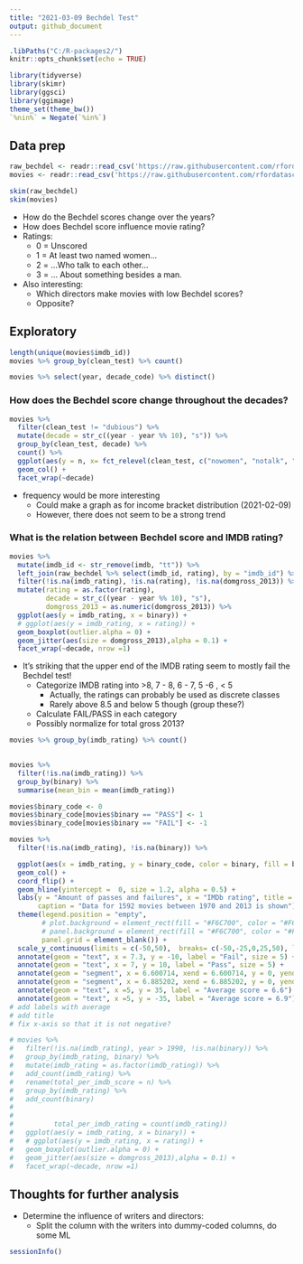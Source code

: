 ```yaml
---
title: "2021-03-09 Bechdel Test"
output: github_document
---
```


```r
.libPaths("C:/R-packages2/")
knitr::opts_chunk$set(echo = TRUE)
```



```r
library(tidyverse)
library(skimr)
library(ggsci)
library(ggimage)
theme_set(theme_bw())
`%nin%` = Negate(`%in%`)
```

## Data prep

```r
raw_bechdel <- readr::read_csv('https://raw.githubusercontent.com/rfordatascience/tidytuesday/master/data/2021/2021-03-09/raw_bechdel.csv')
movies <- readr::read_csv('https://raw.githubusercontent.com/rfordatascience/tidytuesday/master/data/2021/2021-03-09/movies.csv')

skim(raw_bechdel)
skim(movies)
```

* How do the Bechdel scores change over the years? 
* How does Bechdel score influence movie rating?
* Ratings:
  * 0 = Unscored
  * 1 = At least two named women...
  * 2 = ...Who talk to each other...
  * 3 = ... About something besides a man. 
* Also interesting: 
  * Which directors make movies with low Bechdel scores?
  * Opposite? 


## Exploratory

```r
length(unique(movies$imdb_id))
movies %>% group_by(clean_test) %>% count()

movies %>% select(year, decade_code) %>% distinct()

```

### How does the Bechdel score change throughout the decades?

```r
movies %>% 
  filter(clean_test != "dubious") %>%
  mutate(decade = str_c((year - year %% 10), "s")) %>% 
  group_by(clean_test, decade) %>% 
  count() %>% 
  ggplot(aes(y = n, x= fct_relevel(clean_test, c("nowomen", "notalk", "men", "ok")))) +
  geom_col() +
  facet_wrap(~decade) 

```

* frequency would be more interesting
  * Could make a graph as for income bracket distribution (2021-02-09)
  * However, there does not seem to be a strong trend

### What is the relation between Bechdel score and IMDB rating?

```r
movies %>% 
  mutate(imdb_id <- str_remove(imdb, "tt")) %>% 
  left_join(raw_bechdel %>% select(imdb_id, rating), by = "imdb_id") %>% 
  filter(!is.na(imdb_rating), !is.na(rating), !is.na(domgross_2013)) %>% 
  mutate(rating = as.factor(rating),
         decade = str_c((year - year %% 10), "s"),
         domgross_2013 = as.numeric(domgross_2013)) %>% 
  ggplot(aes(y = imdb_rating, x = binary)) +
  # ggplot(aes(y = imdb_rating, x = rating)) + 
  geom_boxplot(outlier.alpha = 0) +
  geom_jitter(aes(size = domgross_2013),alpha = 0.1) +
  facet_wrap(~decade, nrow =1)

```

* It's striking that the upper end of the IMDB rating seem to mostly fail the Bechdel test!
  * Categorize IMDB rating into >8, 7 - 8, 6 - 7, 5 -6 , < 5
    * Actually, the ratings can probably be used as discrete classes 
    * Rarely above 8.5 and below 5 though (group these?)
  * Calculate FAIL/PASS in each category
  * Possibly normalize for total gross 2013?

```r
movies %>% group_by(imdb_rating) %>% count()
  
```

```r
movies %>% 
  filter(!is.na(imdb_rating)) %>% 
  group_by(binary) %>% 
  summarise(mean_bin = mean(imdb_rating))
```


```r
movies$binary_code <- 0
movies$binary_code[movies$binary == "PASS"] <- 1
movies$binary_code[movies$binary == "FAIL"] <- -1

movies %>%
  filter(!is.na(imdb_rating), !is.na(binary)) %>%

  ggplot(aes(x = imdb_rating, y = binary_code, color = binary, fill = binary)) +
  geom_col() +
  coord_flip() +
  geom_hline(yintercept =  0, size = 1.2, alpha = 0.5) +
  labs(y = "Amount of passes and failures", x = "IMDb rating", title = "IMDb ratings for movies failing or passing the Bechdel test", 
       caption = "Data for 1592 movies between 1970 and 2013 is shown") +
  theme(legend.position = "empty",
        # plot.background = element_rect(fill = "#F6C700", color = "#F6C700"),
        # panel.background = element_rect(fill = "#F6C700", color = "#F6C700"),
        panel.grid = element_blank()) +
  scale_y_continuous(limits = c(-50,50),  breaks= c(-50,-25,0,25,50), labels = c("50", "25", "0", "25", "50") )+
  annotate(geom = "text", x = 7.3, y = -10, label = "Fail", size = 5) +
  annotate(geom = "text", x = 7, y = 10, label = "Pass", size = 5) +
  annotate(geom = "segment", x = 6.600714, xend = 6.600714, y = 0, yend = 50, linetype =2, size = 1.2, alpha = 0.8)+
  annotate(geom = "segment", x = 6.885202, xend = 6.885202, y = 0, yend = -50, linetype =2, size = 1.2, alpha = 0.8) +
  annotate(geom = "text", x =5, y = 35, label = "Average score = 6.6") +
  annotate(geom = "text", x =5, y = -35, label = "Average score = 6.9") 
# add labels with average
# add title 
# fix x-axis so that it is not negative? 
```




```r
# movies %>% 
#   filter(!is.na(imdb_rating), year > 1990, !is.na(binary)) %>%
#   group_by(imdb_rating, binary) %>%
#   mutate(imdb_rating = as.factor(imdb_rating)) %>%
#   add_count(imdb_rating) %>% 
#   rename(total_per_imdb_score = n) %>% 
#   group_by(imdb_rating) %>% 
#   add_count(binary)
#   
#   
#          total_per_imdb_rating = count(imdb_rating))
#   ggplot(aes(y = imdb_rating, x = binary)) +
#   # ggplot(aes(y = imdb_rating, x = rating)) + 
#   geom_boxplot(outlier.alpha = 0) +
#   geom_jitter(aes(size = domgross_2013),alpha = 0.1) +
#   facet_wrap(~decade, nrow =1)

```



## Thoughts for further analysis
* Determine the influence of writers and directors:
  * Split the column with the writers into dummy-coded columns, do some ML 
  
  
  

```r
sessionInfo()
```


















